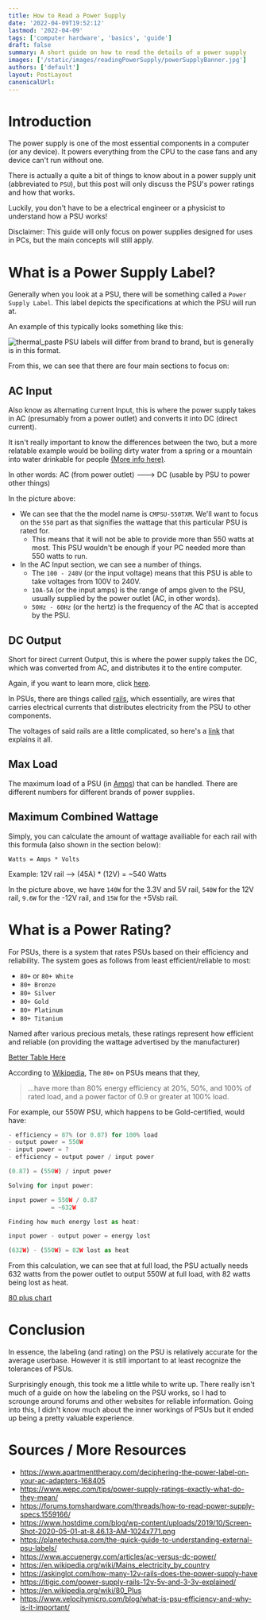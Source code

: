 ```yaml
---
title: How to Read a Power Supply
date: '2022-04-09T19:52:12'
lastmod: '2022-04-09'
tags: ['computer hardware', 'basics', 'guide']
draft: false
summary: A short guide on how to read the details of a power supply
images: ['/static/images/readingPowerSupply/powerSupplyBanner.jpg']
authors: ['default']
layout: PostLayout
canonicalUrl:
---
```


# Introduction

The power supply is one of the most essential components in a computer (or any device). It powers everything from the CPU to the case fans and any device can't run without one.

There is actually a quite a bit of things to know about in a power supply unit (abbreviated to `PSU`), but this post will only discuss the PSU's power ratings and how that works.

Luckily, you don't have to be a electrical engineer or a physicist to understand how a PSU works!

Disclaimer: This guide will only focus on power supplies designed for uses in PCs, but the main concepts will still apply.

# What is a Power Supply Label?

Generally when you look at a PSU, there will be something called a `Power Supply Label`.
This label depicts the specifications at which the PSU will run at.

An example of this typically looks something like this:

<Image
  alt="thermal_paste"
  src="/static/images/readingPowerSupply/powerSupplyLabelEx.png"
  width={1920}
  height={1080}
/>
PSU labels will differ from brand to brand, but is generally is in this format.

From this, we can see that there are four main sections to focus on:

## AC Input

Also know as `A`lternating `C`urrent Input, this is where the power supply takes in AC (presumably from a power outlet) and converts it into DC (direct current).

It isn't really important to know the differences between the two, but a more relatable example would be boiling dirty water from a spring or a mountain into water drinkable for people [(More info here)](https://www.accuenergy.com/articles/ac-versus-dc-power/).

In other words: AC (from power outlet) ---> DC (usable by PSU to power other things)

In the picture above:

- We can see that the the model name is `CMPSU-550TXM`. We'll want to focus on the `550` part as that signifies the wattage that this particular PSU is rated for.
  - This means that it will not be able to provide more than 550 watts at most. This PSU wouldn't be enough if your PC needed more than 550 watts to run.
- In the AC Input section, we can see a number of things.
  - The `100 - 240V` (or the input voltage) means that this PSU is able to take voltages from 100V to 240V.
  - `10A-5A` (or the input amps) is the range of amps given to the PSU, usually supplied by the power outlet (AC, in other words).
  - `50Hz - 60Hz` (or the hertz) is the frequency of the AC that is accepted by the PSU.

## DC Output

Short for `D`irect `C`urrent Output, this is where the power supply takes the DC, which was converted from AC, and distributes it to the entire computer.

Again, if you want to learn more, click [here](https://en.wikipedia.org/wiki/Direct_current).

In PSUs, there are things called [rails](https://askinglot.com/how-many-12v-rails-does-the-power-supply-have), which essentially, are wires that carries electrical currents that distributes electricity from the PSU to other components.

The voltages of said rails are a little complicated, so here's a [link](https://itigic.com/power-supply-rails-12v-5v-and-3-3v-explained/) that explains it all.

## Max Load

The maximum load of a PSU (in [Amps](https://en.wikipedia.org/wiki/Ampere)) that can be handled. There are different numbers for different brands of power supplies.

## Maximum Combined Wattage

Simply, you can calculate the amount of wattage availiable for each rail with this formula (also shown in the section below):

```
Watts = Amps * Volts
```

Example:
12V rail --> (45A) \* (12V) = ~540 Watts

In the picture above, we have `140W` for the 3.3V and 5V rail, `540W` for the 12V rail, `9.6W` for the -12V rail, and `15W` for the +5Vsb rail.

# What is a Power Rating?

For PSUs, there is a system that rates PSUs based on their efficiency and reliability. The system goes as follows from least efficient/reliable to most:

- `80+` or `80+ White`
- `80+ Bronze`
- `80+ Silver`
- `80+ Gold`
- `80+ Platinum`
- `80+ Titanium`

Named after various precious metals, these ratings represent how efficient and reliable (on providing the wattage advertised by the manufacturer)

[Better Table Here](https://www.velocitymicro.com/blog/what-is-psu-efficiency-and-why-is-it-important/)

According to [Wikipedia](https://en.wikipedia.org/wiki/80_Plus), The `80+` on PSUs means that they,

> ...have more than 80% energy efficiency at 20%, 50%, and 100% of rated load, and a power factor of 0.9 or greater at 100% load.

For example, our 550W PSU, which happens to be Gold-certified, would have:

```js
- efficiency = 87% (or 0.87) for 100% load
- output power = 550W
- input power = ?
- efficiency = output power / input power

(0.87) = (550W) / input power

Solving for input power:

input power = 550W / 0.87
            = ~632W

Finding how much energy lost as heat:

input power - output power = energy lost

(632W) - (550W) = 82W lost as heat
```

From this calculation, we can see that at full load,
the PSU actually needs 632 watts from the power outlet to output 550W at full load, with 82 watts being lost as heat.

[80 plus chart](https://en.wikipedia.org/wiki/80_Plus)

# Conclusion

In essence, the labeling (and rating) on the PSU is relatively accurate for the average userbase. However it is still important to at least recognize the tolerances of PSUs.

Surprisingly enough, this took me a little while to write up. There really isn't much of a guide on how the labeling on the PSU works, so I had to scrounge around forums and other websites for reliable information.
Going into this, I didn't know much about the inner workings of PSUs but it ended up being a pretty valuable experience.

# Sources / More Resources

- https://www.apartmenttherapy.com/deciphering-the-power-label-on-your-ac-adapters-168405
- https://www.wepc.com/tips/power-supply-ratings-exactly-what-do-they-mean/
- https://forums.tomshardware.com/threads/how-to-read-power-supply-specs.1559166/
- https://www.hostdime.com/blog/wp-content/uploads/2019/10/Screen-Shot-2020-05-01-at-8.46.13-AM-1024x771.png
- https://planetechusa.com/the-quick-guide-to-understanding-external-psu-labels/
- https://www.accuenergy.com/articles/ac-versus-dc-power/
- https://en.wikipedia.org/wiki/Mains_electricity_by_country
- https://askinglot.com/how-many-12v-rails-does-the-power-supply-have
- https://itigic.com/power-supply-rails-12v-5v-and-3-3v-explained/
- https://en.wikipedia.org/wiki/80_Plus
- https://www.velocitymicro.com/blog/what-is-psu-efficiency-and-why-is-it-important/
